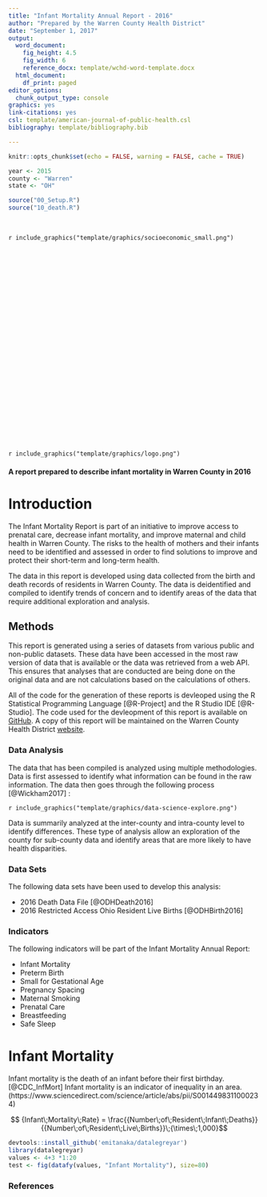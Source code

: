 ```yaml
---
title: "Infant Mortality Annual Report - 2016"
author: "Prepared by the Warren County Health District"
date: "September 1, 2017"
output:
  word_document:
    fig_height: 4.5
    fig_width: 6
    reference_docx: template/wchd-word-template.docx
  html_document:
    df_print: paged
editor_options:
  chunk_output_type: console
graphics: yes
link-citations: yes
csl: template/american-journal-of-public-health.csl
bibliography: template/bibliography.bib

---
```


```r
knitr::opts_chunk$set(echo = FALSE, warning = FALSE, cache = TRUE)

year <- 2015
county <- "Warren"
state <- "OH"

source("00_Setup.R")
source("10_death.R")
```

<br>

`r include_graphics("template/graphics/socioeconomic_small.png")`

<br>

<br>

<br>

<br>

<br>

<br>

<br>

<br>

<br>

<br>

<br>

<br>

<br>

`r include_graphics("template/graphics/logo.png")`

\newline

#### A report prepared to describe infant mortality in Warren County in 2016

##### 

# Introduction

The Infant Mortality Report is part of an initiative to improve access to prenatal care, decrease infant mortality, and improve maternal and child health in Warren County. The risks to the health of mothers and their infants need to be identified and assessed in order to find solutions to improve and protect their short-term and long-term health.

The data in this report is developed using data collected from the birth and death records of residents in Warren County. The data is deidentified and compiled to identify trends of concern and to identify areas of the data that require additional exploration and analysis.

## Methods

This report is generated using a series of datasets from various public and non-public datasets. These data have been accessed in the most raw version of data that is available or the data was retrieved from a web API. This ensures that analyses that are conducted are being done on the original data and are not calculations based on the calculations of others.

All of the code for the generation of these reports is devleoped using the R Statistical Programming Language [@R-Project] and the R Studio IDE [@R-Studio]. The code used for the devleopment of this report is available on [GitHub](https://github.com/DustinRatliff/AnnualUpdate). A copy of this report will be maintained on the Warren County Health District [website](http://warrenchd.com/document-category/assessments).

### Data Analysis

The data that has been compiled is analyzed using multiple methodologies. Data is first assessed to identify what information can be found in the raw information. The data then goes through the following process [@Wickham2017] :

`r include_graphics("template/graphics/data-science-explore.png")`

Data is summarily analyzed at the inter-county and intra-county level to identify differences. These type of analysis allow an exploration of the county for sub-county data and identify areas that are more likely to have health disparities.

### Data Sets

The following data sets have been used to develop this analysis:

  * 2016 Death Data File [@ODHDeath2016]
  * 2016 Restricted Access Ohio Resident Live Births [@ODHBirth2016]

### Indicators

The following indicators will be part of the Infant Mortality Annual Report:

  * Infant Mortality
  * Preterm Birth
  * Small for Gestational Age
  * Pregnancy Spacing
  * Maternal Smoking
  * Prenatal Care
  * Breastfeeding
  * Safe Sleep

# Infant Mortality

Infant mortality is the death of an infant before their first birthday. [@CDC_InfMort] Infant mortality is an indicator of inequality in an area. (https://www.sciencedirect.com/science/article/abs/pii/S0014498311000234)

$$ {Infant\;Mortality\;Rate} = \frac{{Number\;of\;Resident\;Infant\;Deaths}}{{Number\;of\;Resident\;Live\;Births}}\;{\times\;1,000}$$

```r
devtools::install_github('emitanaka/datalegreyar')
library(datalegreyar)
values <- 4+3 *1:20
test <- fig(datafy(values, "Infant Mortality"), size=80)

```


### References